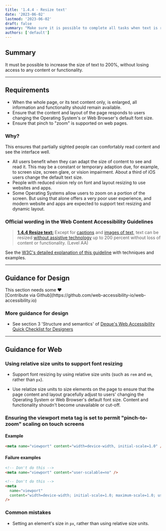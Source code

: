 ```yaml
---
title: '1.4.4 - Resize text'
date: '2023-06-02'
lastmod: '2023-06-02'
draft: false
summary: "Make sure it is possible to complete all tasks when text is resized up to 200%."
authors: ['default']
---
```


## Summary

It must be possible to increase the size of text to 200%, without losing access to any content or functionality.

---

## Requirements

- When the whole page, or its text content only, is enlarged, all information and functionality should remain available.
- Ensure that the content and layout of the page responds to users changing the Operating System's or Web Browser's default font size.
- Ensure that pinch to "zoom" is supported on web pages.

### Why?

This ensures that partially sighted people can comfortably read content and see the interface well.

- All users benefit when they can adapt the size of content to see and read it. This may be a constant or temporary adaption due, for example, to screen size, screen glare, or vision impairment. About a third of iOS users change the default text size.
- People with reduced vision rely on font and layout resizing to use websites and apps.
- Some Operating Systems allow users to zoom on a portion of the screen. But using that alone offers a very poor user experience, and modern website and apps are expected to support text resizing and dynamic layout.

### Official wording in the Web Content Accessibility Guidelines

> [**1.4.4 Resize text:**](https://www.w3.org/TR/UNDERSTANDING-WCAG20/visual-audio-contrast-scale.html) Except for [captions](https://www.w3.org/TR/UNDERSTANDING-WCAG20/visual-audio-contrast-scale.html#captionsdef) and [images of text](https://www.w3.org/TR/UNDERSTANDING-WCAG20/visual-audio-contrast-scale.html#images-of-textdef), text can be resized [without assistive technology](https://www.w3.org/TR/UNDERSTANDING-WCAG20/visual-audio-contrast-scale.html#atdef) up to 200 percent without loss of content or functionality. (Level AA)

See the [W3C's detailed explanation of this guideline](https://www.w3.org/TR/UNDERSTANDING-WCAG20/visual-audio-contrast-scale.html) with techniques and examples.

---

## Guidance for Design

<Callout type="warning">
This section needs some <span role="img" aria-label="love emoji">❤️</span><br/>[Contribute via Github](https://github.com/web-accessibility-io/web-accessibility.io)
</Callout>

### More guidance for design

- See section 3 'Structure and semantics' of [Deque's Web Accessibility Quick Checklist for Designers](https://cdn2.hubspot.net/hubfs/153358/Web%20Accessibility%20Quick%20Checklist%20for%20Designers.pdf?utm_referrer=https://www.deque.com/blog/supporting-the-design-phase-with-accessibility-heuristics-evaluations/)

---

## Guidance for Web

### Using relative size units to support font resizing

- Support font resizing by using relative size units (such as `rem` and `em`, rather than `px`).

- Use relatize size units to size elements on the page to ensure that the page content and layout gracefully adjust to users' changing the Operating System or Web Browser's default font size. Content and functionality shoudn't become unavailable or cut-off.

### Ensuring the viewport meta tag is set to permit "pinch-to-zoom" scaling on touch screens

#### Example

```html
<meta name="viewport" content="width=device-width, initial-scale=1.0" />
```

#### Failure examples

```html
<!-- Don't do this -->
<meta name="viewport" content="user-scalable=no" />
```

```html
<!-- Don't do this -->
<meta
  name="viewport"
  content="width=device-width; initial-scale=1.0; maximum-scale=1.0; user-scalable=1;"
/>
```

### Common mistakes

- Setting an element's size in `px`, rather than using relative size units.
